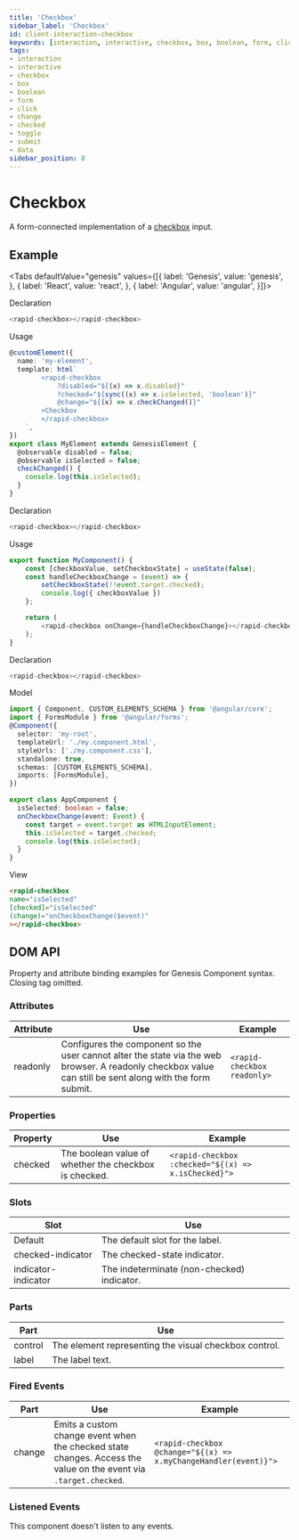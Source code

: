 ```yaml
---
title: 'Checkbox'
sidebar_label: 'Checkbox'
id: client-interaction-checkbox
keywords: [interaction, interactive, checkbox, box, boolean, form, click, change, checked, toggle, submit, data]
tags:
- interaction
- interactive
- checkbox
- box
- boolean
- form
- click
- change
- checked
- toggle
- submit
- data
sidebar_position: 8
---
```



# Checkbox

A form-connected implementation of a [checkbox](https://developer.mozilla.org/en-US/docs/Web/HTML/Element/input/checkbox) input.

## Example

<CheckboxDemo />

<Tabs defaultValue="genesis" values={[{ label: 'Genesis', value: 'genesis', }, { label: 'React', value: 'react', }, { label: 'Angular', value: 'angular', }]}>

<TabItem value="genesis">

Declaration
```typescript
<rapid-checkbox></rapid-checkbox>
```
Usage
```typescript
@customElement({
  name: 'my-element',
  template: html`
        <rapid-checkbox
            ?disabled="${(x) => x.disabled}"
            ?checked="${sync((x) => x.isSelected, 'boolean')}"
            @change="${(x) => x.checkChanged()}"
        >Checkbox
        </rapid-checkbox>
    `,
})
export class MyElement extends GenesisElement {
  @observable disabled = false;
  @observable isSelected = false;
  checkChanged() {
    console.log(this.isSelected);
  }
}
```

</TabItem>
<TabItem value="react">

Declaration
```typescript
<rapid-checkbox></rapid-checkbox>
```
Usage
```typescript
export function MyComponent() {
	const [checkboxValue, setCheckboxState] = useState(false);
	const handleCheckboxChange = (event) => {
		setCheckboxState(!!event.target.checked);
		console.log({ checkboxValue })
	};

	return (
		<rapid-checkbox onChange={handleCheckboxChange}></rapid-checkbox>
	);
}
```
</TabItem>
<TabItem value="angular">

Declaration
```typescript
<rapid-checkbox></rapid-checkbox>
```

Model
```typescript my.component.ts
import { Component, CUSTOM_ELEMENTS_SCHEMA } from '@angular/core';
import { FormsModule } from '@angular/forms';
@Component({
  selector: 'my-root',
  templateUrl: './my.component.html',
  styleUrls: ['./my.component.css'],
  standalone: true,
  schemas: [CUSTOM_ELEMENTS_SCHEMA],
  imports: [FormsModule],
})

export class AppComponent {
  isSelected: boolean = false;
  onCheckboxChange(event: Event) {
    const target = event.target as HTMLInputElement;
    this.isSelected = target.checked;
    console.log(this.isSelected);
  }
}
```
View
```html
<rapid-checkbox
name="isSelected"
[checked]="isSelected"
(change)="onCheckboxChange($event)"
></rapid-checkbox>
```
</TabItem>
</Tabs>

## DOM API

Property and attribute binding examples for Genesis Component syntax. Closing tag omitted.

### Attributes

| Attribute | Use | Example |
|---|---|---|
|readonly|Configures the component so the user cannot alter the state via the web browser. A readonly checkbox value can still be sent along with the form submit.|`<rapid-checkbox readonly>`|

### Properties

| Property | Use | Example |
|---|---|---|
|checked|The boolean value of whether the checkbox is checked. |`<rapid-checkbox :checked="${(x) => x.isChecked}">`|

### Slots

| Slot | Use |
|---|---|
| Default | The default slot for the label. |
| checked-indicator | The checked-state indicator. |
| indicator-indicator | The indeterminate (non-checked) indicator. |

### Parts

| Part | Use |
|---|---|
| control | The element representing the visual checkbox control.|
| label | The label text.|

### Fired Events

| Part | Use | Example |
|---|---|---|
| change | Emits a custom change event when the checked state changes. Access the value on the event via `.target.checked`.|`<rapid-checkbox @change="${(x) => x.myChangeHandler(event)}">`|

### Listened Events

This component doesn't listen to any events.

